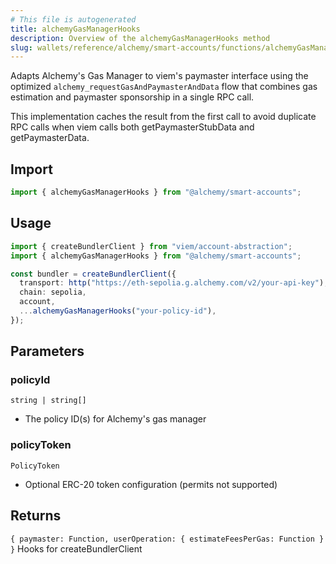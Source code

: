 ```yaml
---
# This file is autogenerated
title: alchemyGasManagerHooks
description: Overview of the alchemyGasManagerHooks method
slug: wallets/reference/alchemy/smart-accounts/functions/alchemyGasManagerHooks
---
```


Adapts Alchemy's Gas Manager to viem's paymaster interface using the optimized
`alchemy_requestGasAndPaymasterAndData` flow that combines gas estimation and
paymaster sponsorship in a single RPC call.

This implementation caches the result from the first call to avoid duplicate RPC calls
when viem calls both getPaymasterStubData and getPaymasterData.

## Import

```ts
import { alchemyGasManagerHooks } from "@alchemy/smart-accounts";
```

## Usage

```ts
import { createBundlerClient } from "viem/account-abstraction";
import { alchemyGasManagerHooks } from "@alchemy/smart-accounts";

const bundler = createBundlerClient({
  transport: http("https://eth-sepolia.g.alchemy.com/v2/your-api-key"),
  chain: sepolia,
  account,
  ...alchemyGasManagerHooks("your-policy-id"),
});
```

## Parameters

### policyId

`string | string[]`

- The policy ID(s) for Alchemy's gas manager

### policyToken

`PolicyToken`

- Optional ERC-20 token configuration (permits not supported)

## Returns

`{ paymaster: Function, userOperation: { estimateFeesPerGas: Function } }`
Hooks for createBundlerClient
